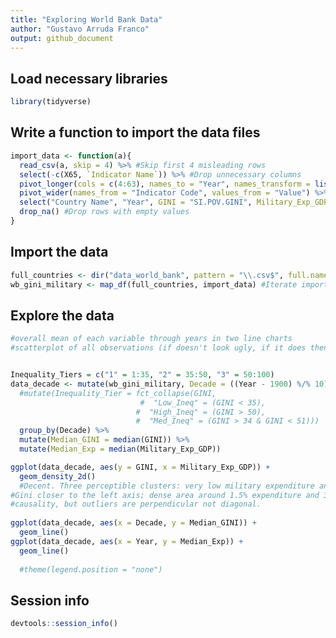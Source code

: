 ```yaml
---
title: "Exploring World Bank Data"
author: "Gustavo Arruda Franco"
output: github_document
---
```


## Load necessary libraries

```r
library(tidyverse)
```

## Write a function to import the data files

```r

import_data <- function(a){
  read_csv(a, skip = 4) %>% #Skip first 4 misleading rows
  select(-c(X65, `Indicator Name`)) %>% #Drop unnecessary columns
  pivot_longer(cols = c(4:63), names_to = "Year", names_transform = list(Year = as.double), values_to = "Value") %>% #Transform column names referencing years into a single numerical variable
  pivot_wider(names_from = "Indicator Code", values_from = "Value") %>% #Transform rows of Indicators into columns
  select("Country Name", "Year", GINI = "SI.POV.GINI", Military_Exp_GDP = "MS.MIL.XPND.GD.ZS") %>% #Select relevant variables
  drop_na() #Drop rows with empty values
}

```


## Import the data

```r

full_countries <- dir("data_world_bank", pattern = "\\.csv$", full.names = TRUE) #Save all file paths into a vector
wb_gini_military <- map_df(full_countries, import_data) #Iterate importing function through vector of file paths, creating an unified data frame

```

## Explore the data

```r

#overall mean of each variable through years in two line charts
#scatterplot of all observations (if doesn't look ugly, if it does then just country averages). First option definitely looks ugly though


Inequality_Tiers = c("1" = 1:35, "2" = 35:50, "3" = 50:100)
data_decade <- mutate(wb_gini_military, Decade = ((Year - 1900) %/% 10) * 10) %>%
  #mutate(Inequality_Tier = fct_collapse(GINI,
                             #  "Low_Ineq" = (GINI < 35),
                            #  "High_Ineq" = (GINI > 50),
                            #  "Med_Ineq" = (GINI > 34 & GINI < 51)))
  group_by(Decade) %>%
  mutate(Median_GINI = median(GINI)) %>%
  mutate(Median_Exp = median(Military_Exp_GDP))

ggplot(data_decade, aes(y = GINI, x = Military_Exp_GDP)) +
  geom_density_2d()
  #Decent. Three perceptible clusters: very low military expenditure and high
#Gini closer to the left axis; dense area around 1.5% expenditure and 30 Gini; no apparent
#causality, but outliers are perpendicular not diagonal.
  
ggplot(data_decade, aes(x = Decade, y = Median_GINI)) +
  geom_line()
ggplot(data_decade, aes(x = Year, y = Median_Exp)) +
  geom_line()
  
  #theme(legend.position = "none")


```

## Session info

```r
devtools::session_info()
```



